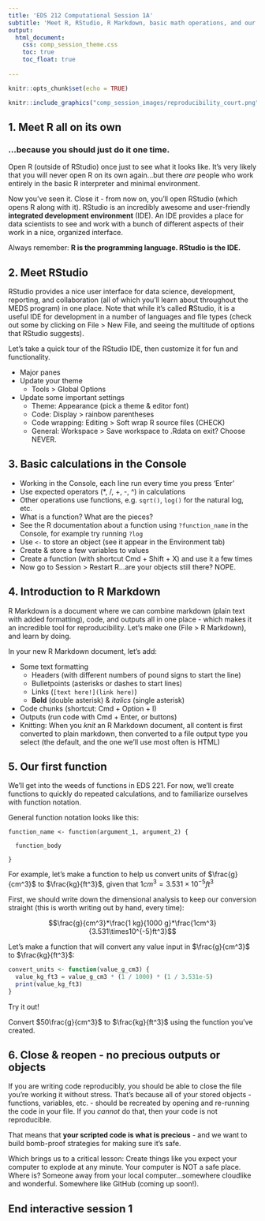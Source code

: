 ```yaml
---
title: 'EDS 212 Computational Session 1A'
subtitle: 'Meet R, RStudio, R Markdown, basic math operations, and our first function'
output: 
  html_document:
    css: comp_session_theme.css
    toc: true
    toc_float: true
  
---
```


```r
knitr::opts_chunk$set(echo = TRUE)
```

```r
knitr::include_graphics("comp_session_images/reproducibility_court.png")
```

## 1. Meet R all on its own

### ...because you should just do it one time.

Open R (outside of RStudio) once just to see what it looks like. It's very likely that you will never open R on its own again...but there *are* people who work entirely in the basic R interpreter and minimal environment.

Now you've seen it. Close it - from now on, you'll open RStudio (which opens R along with it). RStudio is an incredibly awesome and user-friendly **integrated development environment** (IDE). An IDE provides a place for data scientists to see and work with a bunch of different aspects of their work in a nice, organized interface. 

Always remember: **R is the programming language. RStudio is the IDE.**
    
## 2. Meet RStudio

RStudio provides a nice user interface for data science, development, reporting, and collaboration (all of which you'll learn about throughout the MEDS program) in one place. Note that while it's called **R**Studio, it is a useful IDE for development in a number of languages and file types (check out some by clicking on File > New File, and seeing the multitude of options that RStudio suggests). 

Let's take a quick tour of the RStudio IDE, then customize it for fun and functionality. 

- Major panes
- Update your theme
    - Tools > Global Options
- Update some important settings
    - Theme: Appearance (pick a theme & editor font)
    - Code: Display > rainbow parentheses
    - Code wrapping: Editing > Soft wrap R source files (CHECK)
    - General: Workspace > Save workspace to .Rdata on exit? Choose NEVER.
        
## 3. Basic calculations in the Console

- Working in the Console, each line run every time you press 'Enter'
- Use expected operators (*, /, +, -, ^) in calculations
- Other operations use functions, e.g. `sqrt()`, `log()` for the natural log, etc.
- What is a function? What are the pieces?
- See the R documentation about a function using `?function_name` in the Console, for example try running `?log`
- Use `<-` to store an object (see it appear in the Environment tab)
- Create & store a few variables to values
- Create a function (with shortcut Cmd + Shift + X) and use it a few times
- Now go to Session > Restart R...are your objects still there? NOPE. 
    
## 4. Introduction to R Markdown

R Markdown is a document where we can combine markdown (plain text with added formatting), code, and outputs all in one place - which makes it an incredible tool for reproducibility. Let's make one (File > R Markdown), and learn by doing. 

In your new R Markdown document, let's add:

- Some text formatting
  - Headers (with different numbers of pound signs to start the line)
  - Bulletpoints (asterisks or dashes to start lines)
  - Links (`[text here!](link here)`)
  - **Bold** (double asterisk) & *italics* (single asterisk)
- Code chunks (shortcut: Cmd + Option + I)
- Outputs (run code with Cmd + Enter, or buttons)
- Knitting: When you *knit* an R Markdown document, all content is first converted to plain markdown, then converted to a file output type you select (the default, and the one we'll use most often is HTML)
    
## 5. Our first function

We'll get into the weeds of functions in EDS 221. For now, we'll create functions to quickly do repeated calculations, and to familiarize ourselves with function notation.  

General function notation looks like this: 

```
function_name <- function(argument_1, argument_2) {

  function_body

}
 ```
 
For example, let's make a function to help us convert units of $\frac{g}{cm^3}$ to $\frac{kg}{ft^3}$, given that $1 cm^3 = 3.531\times10^{-5}ft^3$

First, we should write down the dimensional analysis to keep our conversion straight (this is worth writing out by hand, every time):

$$\frac{g}{cm^3}*\frac{1 kg}{1000 g}*\frac{1cm^3}{3.531\times10^{-5}ft^3}$$

Let's make a function that will convert any value input in $\frac{g}{cm^3}$ to $\frac{kg}{ft^3}$:

```r
convert_units <- function(value_g_cm3) {
  value_kg_ft3 = value_g_cm3 * (1 / 1000) * (1 / 3.531e-5)
  print(value_kg_ft3)
}
```

Try it out! 

Convert $50\frac{g}{cm^3}$ to $\frac{kg}{ft^3}$ using the function you've created. 

## 6. Close & reopen - no precious outputs or objects

If you are writing code reproducibly, you should be able to close the file you're working it without stress. That's because all of your stored objects - functions, variables, etc. - should be recreated by opening and re-running the code in your file. If you *cannot* do that, then your code is not reproducible. 

That means that **your scripted code is what is precious** - and we want to build bomb-proof strategies for making sure it's safe. 

Which brings us to a critical lesson: Create things like you expect your computer to explode at any minute. Your computer is NOT a safe place. Where is? Someone away from your local computer...somewhere cloudlike and wonderful. Somewhere like GitHub (coming up soon!). 

## End interactive session 1


